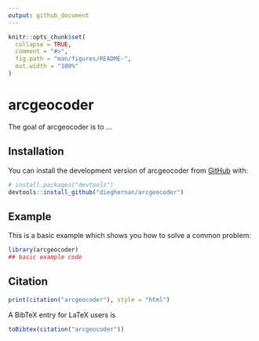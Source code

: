 ```yaml
---
output: github_document
---
```


<!-- README.md is generated from README.Rmd. Please edit that file -->

```r
knitr::opts_chunk$set(
  collapse = TRUE,
  comment = "#>",
  fig.path = "man/figures/README-",
  out.width = "100%"
)
```

# arcgeocoder

<!-- badges: start -->
<!-- badges: end -->

The goal of arcgeocoder is to ...

## Installation

You can install the development version of arcgeocoder from [GitHub](https://github.com/) with:

``` r
# install.packages("devtools")
devtools::install_github("dieghernan/arcgeocoder")
```

## Example

This is a basic example which shows you how to solve a common problem:

```r
library(arcgeocoder)
## basic example code
```

## Citation

```r
print(citation("arcgeocoder"), style = "html")
```

A BibTeX entry for LaTeX users is

```r
toBibtex(citation("arcgeocoder"))
```

